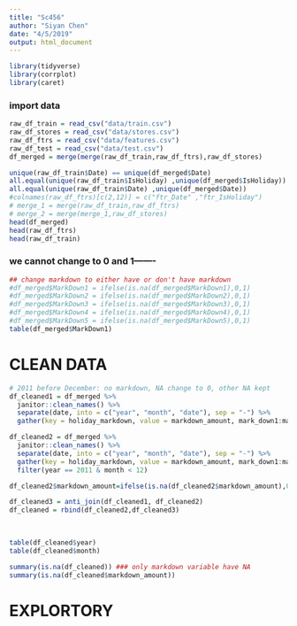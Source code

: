 ```yaml
---
title: "Sc456"
author: "Siyan Chen"
date: "4/5/2019"
output: html_document
---
```


```r
library(tidyverse)
library(corrplot)
library(caret)
```


### import data 

```r
raw_df_train = read_csv("data/train.csv")
raw_df_stores = read_csv("data/stores.csv")
raw_df_ftrs = read_csv("data/features.csv")
raw_df_test = read_csv("data/test.csv")
df_merged = merge(merge(raw_df_train,raw_df_ftrs),raw_df_stores)
```

```r
unique(raw_df_train$Date) == unique(df_merged$Date)
all.equal(unique(raw_df_train$IsHoliday) ,unique(df_merged$IsHoliday))
all.equal(unique(raw_df_train$Date) ,unique(df_merged$Date))
#colnames(raw_df_ftrs)[c(2,12)] = c("ftr_Date" ,"ftr_IsHoliday")
# merge_1 = merge(raw_df_train,raw_df_ftrs)
# merge_2 = merge(merge_1,raw_df_stores)
head(df_merged)
head(raw_df_ftrs)
head(raw_df_train)

```

### we cannot change to 0 and 1-------

```r
## change markdown to either have or don't have markdown 
#df_merged$MarkDown1 = ifelse(is.na(df_merged$MarkDown1),0,1)
#df_merged$MarkDown2 = ifelse(is.na(df_merged$MarkDown2),0,1)
#df_merged$MarkDown3 = ifelse(is.na(df_merged$MarkDown3),0,1)
#df_merged$MarkDown4 = ifelse(is.na(df_merged$MarkDown4),0,1)
#df_merged$MarkDown5 = ifelse(is.na(df_merged$MarkDown5),0,1)
table(df_merged$MarkDown1)
```

# CLEAN DATA

```r
# 2011 before December: no markdown, NA change to 0, other NA kept
df_cleaned1 = df_merged %>% 
  janitor::clean_names() %>% 
  separate(date, into = c("year", "month", "date"), sep = "-") %>% 
  gather(key = holiday_markdown, value = markdown_amount, mark_down1:mark_down5)

df_cleaned2 = df_merged %>% 
  janitor::clean_names() %>% 
  separate(date, into = c("year", "month", "date"), sep = "-") %>% 
  gather(key = holiday_markdown, value = markdown_amount, mark_down1:mark_down5)%>% 
  filter(year == 2011 & month < 12)

df_cleaned2$markdown_amount=ifelse(is.na(df_cleaned2$markdown_amount),0,1)

df_cleaned3 = anti_join(df_cleaned1, df_cleaned2)
df_cleaned = rbind(df_cleaned2,df_cleaned3)
  

  
table(df_cleaned$year)
table(df_cleaned$month)

summary(is.na(df_cleaned)) ### only markdown variable have NA
summary(is.na(df_cleaned$markdown_amount))
```

# EXPLORTORY 






